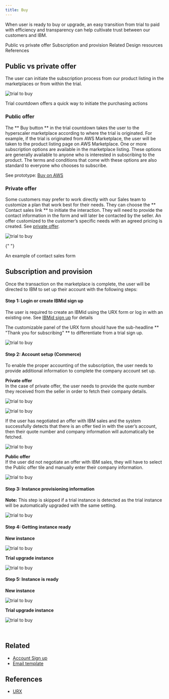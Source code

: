 ```yaml
---
title: Buy
---
```



<PageDescription>

When user is ready to buy or upgrade, an easy transition from trial to paid with efficiency and transparency can help cultivate trust between our customers and IBM.

</PageDescription>

<AnchorLinks>
  <AnchorLink>Public vs private offer</AnchorLink>
  <AnchorLink>Subscription and provision</AnchorLink>
  <AnchorLink>Related</AnchorLink>
  <AnchorLink>Design resources</AnchorLink>
  <AnchorLink>References</AnchorLink>
</AnchorLinks>

## Public vs private offer

The user can initiate the subscription process from our product listing in the marketplaces or from within the trial.

<Row>
  <Column colMd={8} colLg={10}>

![trial to buy](images/TrialCountDown.png)

<Caption>
  Trial countdown offers a quick way to initiate the purchasing actions
</Caption>

  </Column>
</Row>

### Public offer

The ** Buy button ** in the trial countdown takes the user to the hyperscaler marketplace according to where the trial is originated. For example, if the trial is originated from AWS Marketplace, the user will be taken to the product listing page on AWS Marketplace. One or more subscription options are available in the marketplace listing. These options are generally available to anyone who is interested in subscribing to the product. The terms and conditions that come with these options are also standard to everyone who chooses to subscribe.

See prototype: <a target="_blank" href="https://www.figma.com/proto/AdslrSd7PwrntFZehRcTjb/SaaS-for-Hyperscalers-Design-Templates?node-id=232%3A360856&scaling=min-zoom&page-id=163%3A351403&starting-point-node-id=232%3A360856&show-proto-sidebar=1">Buy on AWS</a>

### Private offer

Some customers may prefer to work directly with our Sales team to customize a plan that work best for their needs. They can choose the ** Contact sales link ** to initiate the interaction. They will need to provide the contact information in the form and will later be contacted by the seller. An offer customized to the customer’s specific needs with an agreed pricing is created. See [private offer](https://pages.github.ibm.com/cdai-design/pal/saas-for-hyperscalers/user-scenarios/private-offer#private-offer).

<Row>
  <Column colMd={8} colLg={10}>

![trial to buy](images/ContactSales.png)

{" "}

<Caption>An example of contact sales form</Caption>

  </Column>
</Row>

## Subscription and provision

Once the transaction on the marketplace is complete, the user will be directed to IBM to set up their account with the following steps:

#### Step 1: Login or create IBMid sign up

The user is required to create an IBMid using the URX form or log in with an existing one. See [IBMid sign up](https://pages.github.ibm.com/cdai-design/pal/saas-for-hyperscalers/common-patterns/urx) for details

The customizable panel of the URX form should have the sub-headline ** "Thank you for subscribing" ** to differentiate from a trial sign up.

<Row>
  <Column colMd={8} colLg={10}>

![trial to buy](images/URX-subscribe.png)

  </Column>
</Row>

#### Step 2: Account setup (Commerce)

To enable the proper accounting of the subscription, the user needs to provide additional information to complete the company account set up.

**Private offer** <br />
In the case of private offer, the user needs to provide the quote number they received from the seller in order to fetch their company details.

<Row>
  <Column colMd={8} colLg={10}>

![trial to buy](images/Commerce-private.png)

  </Column>
</Row>

<Row>
  <Column colMd={8} colLg={10}>

![trial to buy](images/Commerce-private2.png)

  </Column>
</Row>

If the user has negotiated an offer with IBM sales and the system successfully detects that there is an offer tied in with the user’s account, then their quote number and company information will automatically be fetched.

<Row>
  <Column colMd={8} colLg={10}>

![trial to buy](images/Commerce-private-detected.png)

  </Column>
</Row>

**Public offer** <br />
If the user did not negotiate an offer with IBM sales, they will have to select the Public offer tile and manually enter their company information.

<Row>
  <Column colMd={8} colLg={10}>

![trial to buy](images/Commerce-public.png)

  </Column>
</Row>

#### Step 3: Instance provisioning information

<InlineNotification>

**Note:** This step is skipped if a trial instance is detected as the trial instance will be automatically upgraded with the same setting.

</InlineNotification>

<Row>
  <Column colMd={8} colLg={10}>

![trial to buy](images/ProvisioningInfo_buy.png)

  </Column>
</Row>

#### Step 4: Getting instance ready

**New instance**

<Row>
  <Column colMd={8} colLg={10}>

![trial to buy](images/Provisioning_buy1.png)

  </Column>
</Row>

**Trial upgrade instance**

<Row>
  <Column colMd={8} colLg={10}>

![trial to buy](images/provisioning-upgrade.png)

  </Column>
</Row>

#### Step 5: Instance is ready

**New instance**

<Row>
  <Column colMd={8} colLg={10}>

![trial to buy](images/ProvisioningInstanceReady.png)

  </Column>
</Row>

**Trial upgrade instance**

<Row>
  <Column colMd={8} colLg={10}>

![trial to buy](images/ProvisioningInstanceReady2.png)

  </Column>
</Row>

<br />

<CardGroup>
  <MiniCard
    title="Figma template"
    href="https://www.figma.com/file/SlZ7TK2mTzNLIHZB2dGXRF/MCSP-Onboarding-Guide?node-id=1903%3A423457&t=luuwcPD9pEO2cr6L-1"
    actionIcon="launch"
  ></MiniCard>
  <MiniCard
    title="App icons library"
    href="https://www.ibm.com/design/language/iconography/app-icons/library"
    actionIcon="launch"
  ></MiniCard>
</CardGroup>

## Related

- [Account Sign up](https://pages.github.ibm.com/cdai-design/pal/saas-for-hyperscalers/common-patterns/urx)
- [Email template](https://pages.github.ibm.com/cdai-design/pal/saas-for-hyperscalers/email-templates)

## References

- <a target="_blank" href="https://w3.ibm.com/w3publisher/urx">
    URX
  </a>
